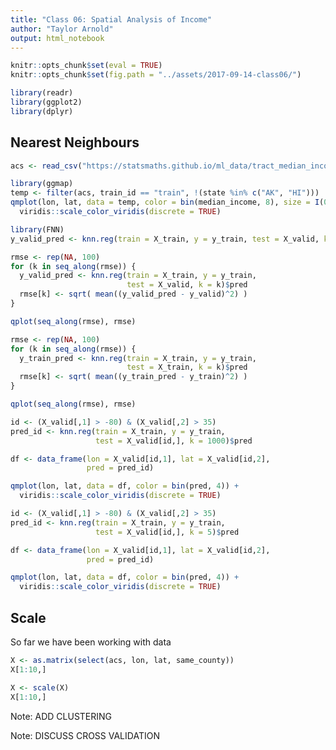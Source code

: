 ```yaml
---
title: "Class 06: Spatial Analysis of Income"
author: "Taylor Arnold"
output: html_notebook
---
```


```r
knitr::opts_chunk$set(eval = TRUE)
knitr::opts_chunk$set(fig.path = "../assets/2017-09-14-class06/")
```

```r
library(readr)
library(ggplot2)
library(dplyr)
```


## Nearest Neighbours

```r
acs <- read_csv("https://statsmaths.github.io/ml_data/tract_median_income.csv")
```

```r
library(ggmap)
temp <- filter(acs, train_id == "train", !(state %in% c("AK", "HI")))
qmplot(lon, lat, data = temp, color = bin(median_income, 8), size = I(0.5)) +
  viridis::scale_color_viridis(discrete = TRUE)
```






```r
library(FNN)
y_valid_pred <- knn.reg(train = X_train, y = y_train, test = X_valid, k = 10)$pred
```


```r
rmse <- rep(NA, 100)
for (k in seq_along(rmse)) {
  y_valid_pred <- knn.reg(train = X_train, y = y_train,
                          test = X_valid, k = k)$pred
  rmse[k] <- sqrt( mean((y_valid_pred - y_valid)^2) )
}
```

```r
qplot(seq_along(rmse), rmse)
```


```r
rmse <- rep(NA, 100)
for (k in seq_along(rmse)) {
  y_train_pred <- knn.reg(train = X_train, y = y_train,
                          test = X_train, k = k)$pred
  rmse[k] <- sqrt( mean((y_train_pred - y_train)^2) )
}
```

```r
qplot(seq_along(rmse), rmse)
```

```r
id <- (X_valid[,1] > -80) & (X_valid[,2] > 35)
pred_id <- knn.reg(train = X_train, y = y_train,
                   test = X_valid[id,], k = 1000)$pred

df <- data_frame(lon = X_valid[id,1], lat = X_valid[id,2],
                 pred = pred_id)

qmplot(lon, lat, data = df, color = bin(pred, 4)) +
  viridis::scale_color_viridis(discrete = TRUE)
```

```r
id <- (X_valid[,1] > -80) & (X_valid[,2] > 35)
pred_id <- knn.reg(train = X_train, y = y_train,
                   test = X_valid[id,], k = 5)$pred

df <- data_frame(lon = X_valid[id,1], lat = X_valid[id,2],
                 pred = pred_id)

qmplot(lon, lat, data = df, color = bin(pred, 4)) +
  viridis::scale_color_viridis(discrete = TRUE)
```

## Scale

So far we have been working with data

```r
X <- as.matrix(select(acs, lon, lat, same_county))
X[1:10,]
```

```r
X <- scale(X)
X[1:10,]
```

Note: ADD CLUSTERING

Note: DISCUSS CROSS VALIDATION

